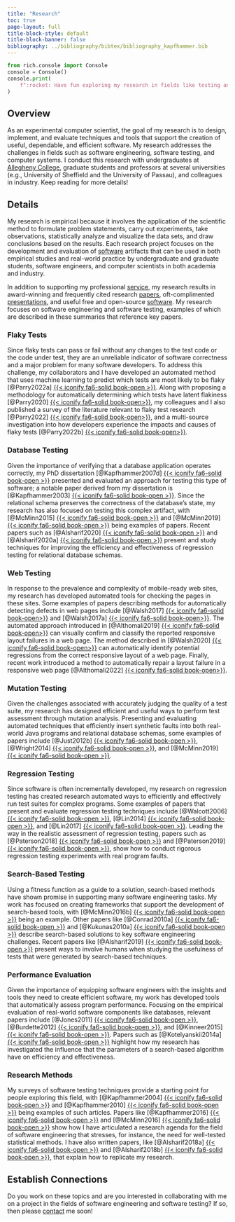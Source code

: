 ```yaml
---
title: "Research"
toc: true
page-layout: full
title-block-style: default
title-block-banner: false
bibliography: ../bibliography/bibtex/bibliography_kapfhammer.bib
---
```


```python
from rich.console import Console
console = Console()
console.print(
    f":rocket: Have fun exploring my research in fields like testing and debugging!"
)
```

## Overview

As an experimental computer scientist, the goal of my research is to design,
implement, and evaluate techniques and tools that support the creation of
useful, dependable, and efficient software. My research addresses the challenges
in fields such as software engineering, software testing, and computer systems.
I conduct this research with undergraduates at [Allegheny
College](http://www.allegheny.edu), graduate students and professors at several
universities (e.g., University of Sheffield and the University of Passau), and
colleagues in industry. Keep reading for more details!

## Details

My research is empirical because it involves the application of the scientific
method to formulate problem statements, carry out experiments, take
observations, statistically analyze and visualize the data sets, and draw
conclusions based on the results. Each research project focuses on the
development and evaluation of [software](/software/) artifacts that can be used
in both empirical studies and real-world practice by undergraduate and graduate
students, software engineers, and computer scientists in both academia and
industry.

In addition to supporting my professional [service](/service/), my research
results in award-winning and frequently cited research
[papers](/research/papers/), oft-complimented
[presentations](/research/presentations/), and useful free and open-source
[software](/software/). My research focuses on software engineering and software
testing, examples of which are described in these summaries that reference key
papers.

<div id="flaky-tests">

### Flaky Tests

Since flaky tests can pass or fail without any changes to the test code or the
code under test, they are an unreliable indicator of software correctness and a
major problem for many software developers. To address this challenge, my
collaborators and I have developed an automated method that uses machine
learning to predict which tests are most likely to be flaky [@Parry2022a] [{{<
iconify fa6-solid book-open >}}](/research/papers/parry2022a/index.qmd). Along
with proposing a methodology for automatically determining which tests have
latent flakiness [@Parry2020] [{{< iconify fa6-solid
book-open>}}](/research/papers/parry2020/index.qmd), my colleagues and I also
published a survey of the literature relevant to flaky test research
[@Parry2022] [{{< iconify fa6-solid
book-open>}}](/research/papers/parry2022/index.qmd), and a multi-source
investigation into how developers experience the impacts and causes of flaky
tests [@Parry2022b] [{{< iconify fa6-solid
book-open>}}](/research/papers/parry2022b/index.qmd).

</div>

<div id="database-testing">

### Database Testing

Given the importance of verifying that a database application
operates correctly, my PhD dissertation
[@Kapfhammer2007d] [{{< iconify fa6-solid book-open >}}](/research/papers/kapfhammer2007d/index.qmd)
presented and evaluated an approach for testing this type of
software; a notable paper derived from my dissertation is
[@Kapfhammer2003] [{{< iconify fa6-solid book-open >}}](/research/papers/kapfhammer2003/index.qmd).
Since the relational schema preserves the correctness of the database's state,
my research has also focused on testing this complex artifact, with
[@McMinn2015] [{{< iconify fa6-solid book-open >}}](/research/papers/mcminn2015/index.qmd)
and
[@McMinn2019] [{{< iconify fa6-solid book-open >}}](/research/papers/mcminn2019/index.qmd)
being examples of papers.
Recent papers such as
[@Alsharif2020] [{{< iconify fa6-solid book-open >}}](/research/papers/alsharif2020/index.qmd)
and
[@Alsharif2020a] [{{< iconify fa6-solid book-open >}}](/research/papers/alsharif2020a/index.qmd)
present and study techniques for improving the efficiency and effectiveness of
regression testing for relational database schemas.

</div>

<div id="web-testing">

### Web Testing

In response to the prevalence and complexity of mobile-ready web sites, my
research has developed automated tools for checking the pages in these sites.
Some examples of papers describing methods for automatically detecting defects
in web pages include [@Walsh2017] [{{< iconify fa6-solid
book-open>}}](/research/papers/walsh2017/index.qmd) and [@Walsh2017a] [{{<
iconify fa6-solid book-open>}}](/research/papers/walsh2017a/index.qmd). The
automated approach introduced in [@Althomali2019] [{{< iconify fa6-solid
book-open>}}](/research/papers/althomali2019/index.qmd) can visually confirm and
classify the reported responsive layout failures in a web page. The method
described in [@Walsh2020] [{{< iconify fa6-solid
book-open>}}](/research/papers/walsh2020/index.qmd) can automatically identify
potential regressions from the correct responsive layout of a web page. Finally,
recent work introduced a method to automatically repair a layout failure in a
responsive web page [@Althomali2022] [{{< iconify fa6-solid
book-open>}}](/research/papers/althomali2022/index.qmd).

</div>

<div id="mutation-testing">

### Mutation Testing

Given the challenges associated with accurately judging the quality of a test
suite, my research has designed efficient and useful ways to perform test
assessment through mutation analysis. Presenting and evaluating automated
techniques that efficiently insert synthetic faults into both real-world Java
programs and relational database schemas, some examples of papers include
[@Just2012b] [{{< iconify fa6-solid book-open >}}](/research/papers/just2012b/index.qmd), [@Wright2014] [{{< iconify
fa6-solid book-open >}}](/research/papers/wright2014/index.qmd), and
[@McMinn2019] [{{< iconify fa6-solid book-open >}}](/research/papers/mcminn2019/index.qmd).

</div>

<div id="regression-testing">

### Regression Testing

Since software is often incrementally developed, my
research on regression testing has created research automated ways to
efficiently and effectively run test suites for complex programs.
Some examples
of papers that present and evaluate regression testing techniques include
[@Walcott2006] [{{< iconify fa6-solid book-open >}}](/research/papers/walcott2006/index.qmd),
[@Lin2014] [{{< iconify fa6-solid book-open >}}](/research/papers/lin2014/index.qmd),
and
[@Lin2017] [{{< iconify fa6-solid book-open >}}](/research/papers/lin2017/index.qmd).
Leading the way in the realistic assessment of regression testing, papers such as
[@Paterson2018] [{{< iconify fa6-solid book-open >}}](/research/papers/paterson2018/index.qmd)
and
[@Paterson2019] [{{< iconify fa6-solid book-open >}}](/research/papers/paterson2019/index.qmd),
show how to conduct rigorous regression testing experiments with real program faults.

</div>

<div id="search-based-testing">

### Search-Based Testing

Using a fitness function as a guide to a solution,
    search-based methods have shown promise in supporting many software
    engineering tasks. My work has focused on creating frameworks that
support the development of search-based tools, with
[@McMinn2016b] [{{< iconify fa6-solid book-open >}}](/research/papers/mcminn2016b/index.qmd)
being an example.
Other papers like
[@Conrad2010a] [{{< iconify fa6-solid book-open >}}](/research/papers/conrad2010a/index.qmd)
and
[@Kukunas2010a] [{{< iconify fa6-solid book-open >}}](/research/papers/kukunas2010a/index.qmd)
describe search-based solutions to key software engineering challenges. Recent
papers like
[@Alsharif2019] [{{< iconify fa6-solid book-open >}}](/research/papers/alsharif2019/index.qmd)
present ways to involve humans when studying the usefulness of tests that were
generated by search-based techniques.

</div>

<div id="performance-evaluation">

### Performance Evaluation

Given the importance of equipping software engineers with the
    insights and tools they need to create efficient software, my work has
    developed tools that automatically assess program performance.
Focusing on the empirical evaluation of real-world software components like
databases, relevant papers include
[@Jones2011] [{{< iconify fa6-solid book-open >}}](/research/papers/jones2011/index.qmd),
[@Burdette2012] [{{< iconify fa6-solid book-open >}}](/research/papers/burdette2012/index.qmd),
and
[@Kinneer2015] [{{< iconify fa6-solid book-open >}}](/research/papers/kinneer2015/index.qmd).
Papers such as
[@Kotelyanskii2014a] [{{< iconify fa6-solid book-open >}}](/research/papers/kotelyanskii2014a/index.qmd)
highlight how my research has investigated the influence that the parameters of a search-based
algorithm have on efficiency and effectiveness.

</div>

<div id="research-methods">

### Research Methods

My surveys of software testing techniques provide a starting
    point for people exploring this field, with
[@Kapfhammer2004] [{{< iconify fa6-solid book-open >}}](/research/papers/kapfhammer2004/index.qmd)
and
[@Kapfhammer2010] [{{< iconify fa6-solid book-open >}}](/research/papers/kapfhammer2010/index.qmd)
being examples of such
articles. Papers like
[@Kapfhammer2016] [{{< iconify fa6-solid book-open >}}](/research/papers/kapfhammer2016/index.qmd)
and
[@McMinn2016] [{{< iconify fa6-solid book-open >}}](/research/papers/mcminn2016/index.qmd)
show how I have articulated a research agenda for the field
of software engineering that stresses, for instance, the need for well-tested
statistical methods. I have also written papers, like
[@Alsharif2018a] [{{< iconify fa6-solid book-open >}}](/research/papers/alsharif2018a/index.qmd)
and
[@Alsharif2018b] [{{< iconify fa6-solid book-open >}}](/research/papers/alsharif2018b/index.qmd),
that explain
how to replicate my research.

</div>

::: {.callout-note appearance="simple"}

## Establish Connections

Do you work on these topics and are you interested in collaborating with me on a
project in the fields of software engineering and software testing? If so, then
please [contact](/contact/) me soon!

:::
